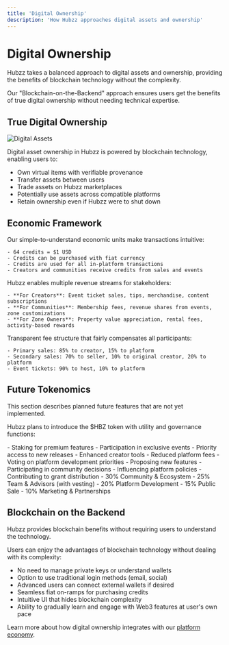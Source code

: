 ```yaml
---
title: 'Digital Ownership'
description: 'How Hubzz approaches digital assets and ownership'
---
```


# Digital Ownership

Hubzz takes a balanced approach to digital assets and ownership, providing the benefits of blockchain technology without the complexity.

<Tip>
Our "Blockchain-on-the-Backend" approach ensures users get the benefits of true digital ownership without needing technical expertise.
</Tip>

## True Digital Ownership

<Frame>
  <img src="/images/digital-assets.png" alt="Digital Assets" />
</Frame>

Digital asset ownership in Hubzz is powered by blockchain technology, enabling users to:

- Own virtual items with verifiable provenance
- Transfer assets between users
- Trade assets on Hubzz marketplaces
- Potentially use assets across compatible platforms
- Retain ownership even if Hubzz were to shut down

## Economic Framework

<Tabs>
  <Tab title="Credit System">
    Our simple-to-understand economic units make transactions intuitive:
    
    - 64 credits = $1 USD
    - Credits can be purchased with fiat currency
    - Credits are used for all in-platform transactions
    - Creators and communities receive credits from sales and events
  </Tab>
  <Tab title="Revenue Streams">
    Hubzz enables multiple revenue streams for stakeholders:
    
    - **For Creators**: Event ticket sales, tips, merchandise, content subscriptions
    - **For Communities**: Membership fees, revenue shares from events, zone customizations
    - **For Zone Owners**: Property value appreciation, rental fees, activity-based rewards
  </Tab>
  <Tab title="Fee Structure">
    Transparent fee structure that fairly compensates all participants:
    
    - Primary sales: 85% to creator, 15% to platform
    - Secondary sales: 70% to seller, 10% to original creator, 20% to platform
    - Event tickets: 90% to host, 10% to platform
  </Tab>
</Tabs>

## Future Tokenomics

<Warning>
This section describes planned future features that are not yet implemented.
</Warning>

Hubzz plans to introduce the $HBZ token with utility and governance functions:

<AccordionGroup>
  <Accordion title="Utility Functions">
    - Staking for premium features
    - Participation in exclusive events
    - Priority access to new releases
    - Enhanced creator tools
    - Reduced platform fees
  </Accordion>
  <Accordion title="Governance Functions">
    - Voting on platform development priorities
    - Proposing new features
    - Participating in community decisions
    - Influencing platform policies
    - Contributing to grant distribution
  </Accordion>
  <Accordion title="Token Distribution">
    - 30% Community & Ecosystem
    - 25% Team & Advisors (with vesting)
    - 20% Platform Development
    - 15% Public Sale
    - 10% Marketing & Partnerships
  </Accordion>
</AccordionGroup>

## Blockchain on the Backend

<Note>
Hubzz provides blockchain benefits without requiring users to understand the technology.
</Note>

Users can enjoy the advantages of blockchain technology without dealing with its complexity:

- No need to manage private keys or understand wallets
- Option to use traditional login methods (email, social)
- Advanced users can connect external wallets if desired
- Seamless fiat on-ramps for purchasing credits
- Intuitive UI that hides blockchain complexity
- Ability to gradually learn and engage with Web3 features at user's own pace

Learn more about how digital ownership integrates with our [platform economy](/platform/digital-economy). 